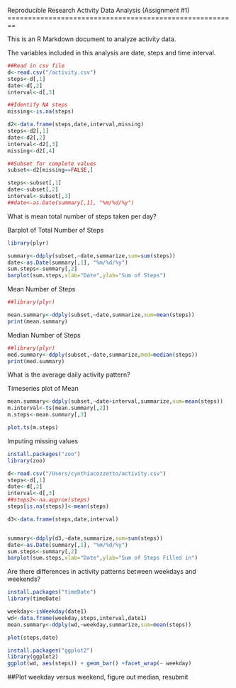 Reproducible Research
Activity Data Analysis (Assignment #1)
========================================================

This is an R Markdown document to analyze activity data.

The variables included in this analysis are date, steps and time interval.

```r
##Read in csv file
d<-read.csv("/activity.csv")
steps<-d[,1]
date<-d[,2]
interval<-d[,3]

##Identify NA steps
missing<-is.na(steps)

d2<-data.frame(steps,date,interval,missing)
steps<-d2[,1]
date<-d2[,2]
interval<-d2[,3]
missing<-d2[,4]

##Subset for complete values
subset<-d2[missing==FALSE,]

steps<-subset[,1]
date<-subset[,2]
interval<-subset[,3]
##date<-as.Date(summary[,1], "%m/%d/%y")
```

What is mean total number of steps taken per day?

Barplot of Total Number of Steps 
```r

library(plyr)

summary<-ddply(subset,~date,summarize,sum=sum(steps))
date<-as.Date(summary[,1], "%m/%d/%y")
sum.steps<-summary[,2]
barplot(sum.steps,xlab="Date",ylab="Sum of Steps")

```

Mean Number of Steps
```r
##library(plyr)

mean.summary<-ddply(subset,~date,summarize,sum=mean(steps))
print(mean.summary)
```

Median Number of Steps
```r
##library(plyr)
med.summary<-ddply(subset,~date,summarize,med=median(steps))
print(med.summary)
```

What is the average daily activity pattern?

Timeseries plot of Mean

```r
mean.summary<-ddply(subset,~date+interval,summarize,sum=mean(steps))
m.interval<-ts(mean.summary[,2])
m.steps<-mean.summary[,3]

plot.ts(m.steps)
```

Imputing missing values

```r
install.packages("zoo")
library(zoo)

d<-read.csv("/Users/cynthiacozzetto/activity.csv")
steps<-d[,1]
date<-d[,2]
interval<-d[,3]
##steps2<-na.approx(steps) 
steps[is.na(steps)]<-mean(steps)

d3<-data.frame(steps,date,interval)


summary<-ddply(d3,~date,summarize,sum=sum(steps))
date<-as.Date(summary[,1], "%m/%d/%y")
sum.steps<-summary[,2]
barplot(sum.steps,xlab="Date",ylab="Sum of Steps Filled in")
```


Are there differences in activity patterns between weekdays and weekends?

```r
install.packages("timeDate")
library(timeDate)

weekday<-isWeekday(date1)
wd<-data.frame(weekday,steps,interval,date1)
mean.summary<-ddply(wd,~weekday,summarize,sum=mean(steps))

plot(steps,date)

install.packages("ggplot2")
library(ggplot2)
ggplot(wd, aes(steps)) + geom_bar() +facet_wrap(~ weekday)
```



##Plot weekday versus weekend, figure out median, resubmit







